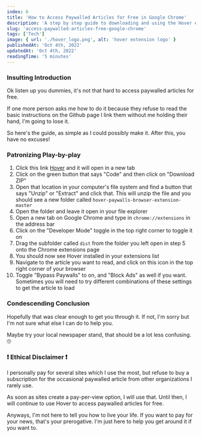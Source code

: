 ```yaml
---
index: 6
title: 'How to Access Paywalled Articles for Free in Google Chrome'
description: 'A step by step guide to downloading and using the Hover extension'
slug: 'access-paywalled-articles-free-google-chrome'
tags: ['Tech']
image: { url: './hover_logo.png', alt: 'hover extension logo' }
publishedAt: 'Oct 4th, 2022'
updatedAt: 'Oct 4th, 2022'
readingTime: '5 minutes'
---
```


### Insulting Introduction

Ok listen up you dummies, it's not that hard to access paywalled articles for free.

If one more person asks me how to do it because they refuse to read the basic instructions on the Github page I link them without me holding their hand, I'm going to lose it.

So here's the guide, as simple as I could possibly make it. After this, you have no excuses!

### Patronizing Play-by-play

1. Click this link [Hover](https://github.com/nathan-149/hover-paywalls-browser-extension) and it will open in a new tab
2. Click on the green button that says "Code" and then click on "Download ZIP"
   <NextImage
   	src='/download-hover.png'
   	width={376.5}
   	height={280.5}
   	title='Download Hover on Github Example'
   	alt='Download Hover on Github Example'
   />
3. Open that location in your computer's file system and find a button that says "Unzip" or "Extract" and click that. This will unzip the file and you should see a new folder called `hover-paywalls-browser-extension-master`
4. Open the folder and leave it open in your file explorer
5. Open a new tab on Google Chrome and type in `chrome://extensions` in the address bar
   <NextImage src='/chrome-extensions-tab.png' width={251} height={42} title='Chrome Extensions Tab' alt='Chrome Extensions Tab' />
6. Click on the "Developer Mode" toggle in the top right corner to toggle it on
   <NextImage src='/developer-mode-hover-off.png' width={163} height={45} title='Developer Mode Off' alt='Developer Mode Off' />
   <NextImage src='/developer-mode-hover-on.png' width={163} height={45} title='Developer Mode On' alt='Developer Mode On' />
7. Drag the subfolder called `dist` from the folder you left open in step 5 onto the Chrome extensions page
8. You should now see Hover installed in your extensions list
   <NextImage src='/hover-extension-installed.png' width={413} height={220} title='Hover Extension Installed' alt='Hover Extension Installed' />
9. Navigate to the article you want to read, and click on this icon in the top right corner of your browser
   <NextImage src='/hover-icon.png' width={48} height={48} title='Hover Extension Icon' alt='Hover Extension Icon' />
10.   Toggle "Bypass Paywalls" to on, and "Block Ads" as well if you want. Sometimes you will need to try different combinations of these settings to get the article to load
      <NextImage src='/hover-paywall-toggle.png' width={328} height={598} title='Hover Paywall Toggle' alt='Hover Paywall Toggle' />

### Condescending Conclusion

Hopefully that was clear enough to get you through it. If not, I'm sorry but I'm not sure what else I can do to help you.

Maybe try your local newspaper stand, that should be a lot less confusing. 🙄

### ❗ Ethical Disclaimer ❗

I personally pay for several sites which I use the most, but refuse to buy a subscription for the occasional paywalled article from other organizations I rarely use.

As soon as sites create a pay-per-view option, I will use that. Until then, I will continue to use Hover to access paywalled articles for free.

Anyways, I'm not here to tell you how to live your life. If you want to pay for your news, that's your prerogative. I'm just here to help you get around it if you want to.

